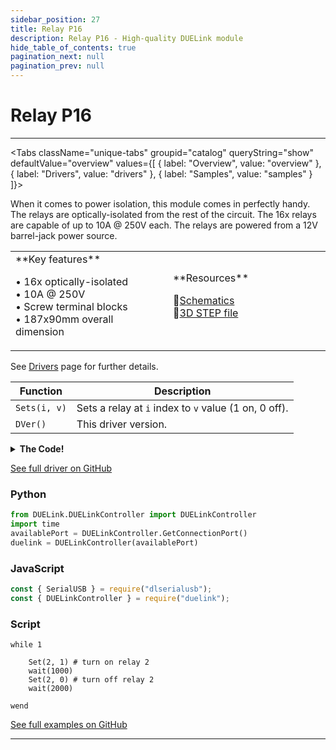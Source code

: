 ```yaml
---
sidebar_position: 27
title: Relay P16
description: Relay P16 - High-quality DUELink module
hide_table_of_contents: true
pagination_next: null
pagination_prev: null
---
```



# Relay P16

<ImageSection 
  product="acrelayp16-a"
  tagline="16x Isolated Relay Controller"
/>

---

<Tabs className="unique-tabs" groupid="catalog" queryString="show" defaultValue="overview"
  values={[
    {
        label: "Overview",
        value: "overview"
    },
    {
        label: "Drivers",
        value: "drivers"
    },
    {
        label: "Samples",
        value: "samples"
    }
]}>

<TabItem value="overview">

When it comes to power isolation, this module comes in perfectly handy. The relays are optically-isolated from the rest of the circuit. The 16x relays are capable of up to 10A @ 250V each. The relays are powered from a 12V barrel-jack power source.

<table><td width='50%'>
**Key features**

• 16x optically-isolated<br/>
• 10A @ 250V<br/>
• Screw terminal blocks<br/>
• 187x90mm overall dimension<br/>

</td><td width='50%'>
**Resources**
 
📄<a href="/sch/gdl-acrelayp16-a.pdf">Schematics</a><br/>
🔩<a href="/3d/gdl-acrelayp16-a.step">3D STEP file</a><br/>
</td></table>

</TabItem>

<TabItem value="drivers">

See [Drivers](/docs/engine/drivers) page for further details.

| Function | Description |
|----------|-------------|
| `Sets(i, v)` | Sets a relay at `i` index to `v` value (1 on, 0 off). |
| `DVer()` | This driver version. |
<details>
<summary><strong>The Code!</strong></summary>

**Relay P16 Driver**

```batch
##### Relay P16 Driver #####

fn DVer()
    return 1.0
fend

fn Set(r, v)
    if v > 0
        v = 0
    else
        v = 1
    end

    if (r = 1)
        DWrite(11, v)
    end
    
    if (r = 2)
        DWrite(7, v)
    end
    
    if (r = 3)
        DWrite(8, v)
    end
    
    if (r = 4)
        DWrite(9, v)
    end
    
    if (r = 5)
        DWrite(6, v)
    end
    
    if (r = 6)
        DWrite(5, v)
    end
    
    if (r = 7)
        DWrite(4, v)
    end
    
    if (r = 8)
        DWrite(3, v)
    end
    
    if (r = 9)
        DWrite(2, v)
    end
    
    if (r = 10)
        DWrite(1, v)
    end
    
    if (r = 11)
        DWrite(12, v)
    end
    
    if (r = 12)
        DWrite(13, v)
    end
    
    if (r = 13)
        DWrite(15, v)
    end
    
    if (r = 14)
        DWrite(14, v)
    end
    
    if (r = 15)
        DWrite(16, v)
    end
    
    if (r = 16)
        DWrite(10, v)
    end
fend

####################
```

</details>

[See full driver on GitHub](https://github.com/ghi-electronics/duelink-website/tree/main/static/code/drivers)

</TabItem>

<TabItem value="samples">

### Python

```python
from DUELink.DUELinkController import DUELinkController
import time
availablePort = DUELinkController.GetConnectionPort()
duelink = DUELinkController(availablePort)
```

### JavaScript

```javascript
const { SerialUSB } = require("dlserialusb");
const { DUELinkController } = require("duelink");
```

### Script

```batch
while 1

    Set(2, 1) # turn on relay 2
    wait(1000)
    Set(2, 0) # turn off relay 2
    wait(2000)

wend

```

[See full examples on GitHub](https://github.com/ghi-electronics/duelink-website/tree/main/static/code/samples)

</TabItem>

</Tabs>

---

<OrderSection
    product="DUELink Relay P16"
    partnumber="GDL-ACRELAYP16-A"
    price="$0.00"
/>
